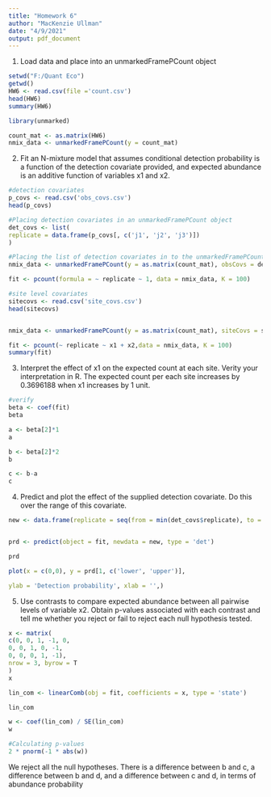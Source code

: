 ---
title: "Homework 6"
author: "MacKenzie Ullman"
date: "4/9/2021"
output: pdf_document
---
1. Load data and place into an unmarkedFramePCount object
```{r}
setwd("F:/Quant Eco")
getwd()
HW6 <- read.csv(file ='count.csv')
head(HW6)
summary(HW6)
```
```{r}
library(unmarked)

count_mat <- as.matrix(HW6)
nmix_data <- unmarkedFramePCount(y = count_mat)
```


2. Fit an N-mixture model that assumes conditional detection probability is a function of the detection covariate provided, and expected abundance is an additive function of variables x1 and x2.
```{r}
#detection covariates
p_covs <- read.csv('obs_covs.csv')
head(p_covs)

#Placing detection covariates in an unmarkedFramePCount object
det_covs <- list(
replicate = data.frame(p_covs[, c('j1', 'j2', 'j3')])
)

#Placing the list of detection covariates in to the unmarkedFramePCount object
nmix_data <- unmarkedFramePCount(y = as.matrix(count_mat), obsCovs = det_covs) 

fit <- pcount(formula = ~ replicate ~ 1, data = nmix_data, K = 100)
```

```{r}
#site level covariates
sitecovs <- read.csv('site_covs.csv')
head(sitecovs)


nmix_data <- unmarkedFramePCount(y = as.matrix(count_mat), siteCovs = sitecovs, obsCovs = det_covs) 

fit <- pcount(~ replicate ~ x1 + x2,data = nmix_data, K = 100)
summary(fit)
```

3. Interpret the effect of x1 on the expected count at each site. Verity your interpretation in R.
The expected count per each site increases by 0.3696188 when x1 increases by 1 unit.
```{r}
#verify
beta <- coef(fit)
beta

a <- beta[2]*1
a

b <- beta[2]*2
b

c <- b-a
c
```

4. Predict and plot the effect of the supplied detection covariate. Do this over the range of this covariate.
```{r}
new <- data.frame(replicate = seq(from = min(det_covs$replicate), to = max(det_covs$replicate), length.out = 100))


prd <- predict(object = fit, newdata = new, type = 'det')

prd

```

```{r}
plot(x = c(0,0), y = prd[1, c('lower', 'upper')],

ylab = 'Detection probability', xlab = '',)

```
5. Use contrasts to compare expected abundance between all pairwise levels of variable x2. Obtain p-values associated with each contrast and tell me whether you reject or fail to reject each null hypothesis tested.
```{r}
x <- matrix(
c(0, 0, 1, -1, 0,
0, 0, 1, 0, -1,
0, 0, 0, 1, -1),
nrow = 3, byrow = T
)
x

lin_com <- linearComb(obj = fit, coefficients = x, type = 'state')

lin_com
```
```{r}
w <- coef(lin_com) / SE(lin_com)
w

#Calculating p-values
2 * pnorm(-1 * abs(w))
```
We reject all the null hypotheses. There is a difference between b and c, a difference between b and d, and a difference between c and d,  in terms of abundance probability
